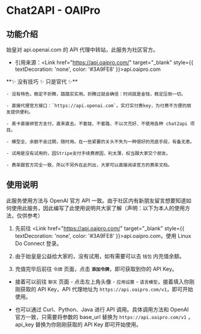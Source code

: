 
Chat2API - OAIPro
===

## 功能介绍

始皇对 api.openai.com 的 API 代理中转站，此服务为社区官方。

- 引用来源：<Link href="https://api.oaipro.com/" target="_blank" style={{ textDecoration: 'none', color: '#3A9FE8' }}>api.oaipro.com</Link>

<Callout emoji="">
    **✨ 没有技巧 ✨ 只是官代 ✨**

    - 没有特色，稳定不折腾，踏踏实实用。折腾过就会确信：时间就是金钱，稳定压倒一切。

    - 直接代理官方接口：`https://api.openai.com`。实打实付费key，为付费不方便的朋友提供便利。

    - 美卡直接绑官方支付，直来直去。不套娃、不套路、不以次充好、不使用各种 chat2api 项目。

    - 模型全、余额不会过期，随时用。在一些紧要的关头不失为一种很好的兜底手段，有备无患。

    - 试用是没有试用的，因Stripe支付手续费原因，利太薄，权当跟大家交个朋友。

    - 费率跟官方完全一致，所以不另外在此列出，大家可以直接阅读官方的费率文档。

</Callout>

## 使用说明

<Callout type="info">
    此服务使用方法与 OpenAI 官方 API 一致。由于社区内有新朋友留言想要知道如何使用此服务，因此编写了此使用说明共大家了解（声明：以下为本人的使用方法，仅供参考）
</Callout>

1. 先前往 <Link href="https://api.oaipro.com/" target="_blank" style={{ textDecoration: 'none', color: '#3A9FE8' }}>api.oaipro.com</Link>，使用 Linux Do Connect 登录。

2. 由于始皇是公益给大家的，没有试用，如有需要可以去 `钱包` 内充值余额。

3. 充值完毕后前往 `令牌` 页面，点击 **`添加令牌`**，即可获取到你的 API Key。

- 接着可以前往 `聊天` 页面 - 点击左上角头像 - `应用设置` - `语言模型`，接着填入你刚刚获取的 API Key，API 代理地址为 `https://api.oaipro.com/v1`，即可开始使用。

- 也可以通过 Curl、Python、Java 进行 API 调用。具体调用方法和 OpenAI 官方一致，只需要将参数的 base_url 替换为 `https://api.oaipro.com/v1` ，  api_key 替换为你刚刚获取的 API Key 即可开始使用。

